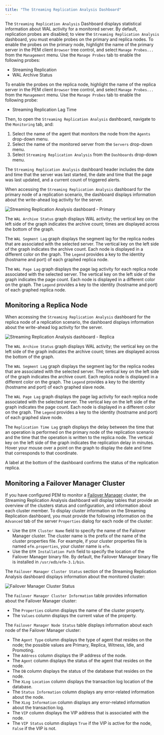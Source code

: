 ```yaml
---
title: "The Streaming Replication Analysis Dashboard"
---
```


<div id="str_replication_dashboard" class="registered_link"></div>

The `Streaming Replication Analysis` Dashboard displays statistical information about WAL activity for a monitored server. By default, replication probes are disabled; to view the `Streaming Replication Analysis` dashboard, you must enable probes on the primary and replica nodes. To enable the probes on the primary node, highlight the name of the primary server in the PEM client `Browser` tree control, and select `Manage Probes...` from the `Management` menu. Use the `Manage Probes` tab to enable the following probes:

-   Streaming Replication
-   WAL Archive Status

To enable the probes on the replica node, highlight the name of the replica server in the PEM client `Browser` tree control, and select `Manage Probes...` from the `Management` menu. Use the `Manage Probes` tab to enable the following probe:

-   Streaming Replication Lag Time

Then, to open the `Streaming Replication Analysis` dashboard, navigate to the `Monitoring` tab, and:

1.  Select the name of the agent that monitors the node from the `Agents` drop-down menu.
2.  Select the name of the monitored server from the `Servers` drop-down menu.
3.  Select `Streaming Replication Analysis` from the `Dashboards` drop-down menu.

The `Streaming Replication Analysis` dashboard header includes the date and time that the server was last started, the date and time that the page was last updated, and a current count of triggered alerts.

When accessing the `Streaming Replication Analysis` dashboard for the primary node of a replication scenario, the dashboard displays information about the write-ahead log activity for the server.

![Streaming Replication Analysis dashboard - Primary](../../images/str_replication_dashboard_primary.png)

The `WAL Archive Status` graph displays WAL activity; the vertical key on the left side of the graph indicates the archive count; times are displayed across the bottom of the graph.

The `WAL Segment Lag` graph displays the segment lag for the replica nodes that are associated with the selected server. The vertical key on the left side of the graph indicates the archive count. Each node is displayed in a different color on the graph. The `Legend` provides a key to the identity (hostname and port) of each graphed replica node.

The `WAL Page Lag` graph displays the page lag activity for each replica node associated with the selected server. The vertical key on the left side of the graph indicates the page count. Each node is displayed in a different color on the graph. The `Legend` provides a key to the identity (hostname and port) of each graphed replica node.

## Monitoring a Replica Node

When accessing the `Streaming Replication Analysis` dashboard for the replica node of a replication scenario, the dashboard displays information about the write-ahead log activity for the server.

![Streaming Replication Analysis dashboard - Replica](../../images/str_replication_dashboard_replica.png)

The `WAL Archive Status` graph displays WAL activity; the vertical key on the left side of the graph indicates the archive count; times are displayed across the bottom of the graph.

The `WAL Segment Lag` graph displays the segment lag for the replica nodes that are associated with the selected server. The vertical key on the left side of the graph indicates the archive count. Each replica node is displayed in a different color on the graph. The `Legend` provides a key to the identity (hostname and port) of each graphed slave node.

The `WAL Page Lag` graph displays the page lag activity for each replica node associated with the selected server. The vertical key on the left side of the graph indicates the page count. Each node is displayed in a different color on the graph. The `Legend` provides a key to the identity (hostname and port) of each graphed slave node.

The `Replication Time Lag` graph displays the delay between the time that an operation is performed on the primary node of the replication scenario and the time that the operation is written to the replica node. The vertical key on the left side of the graph indicates the replication delay in minutes. Hover your mouse over a point on the graph to display the date and time that corresponds to that coordinate.

A label at the bottom of the dashboard confirms the status of the replication replica.

## Monitoring a Failover Manager Cluster

If you have configured PEM to monitor a [Failover Manager](../../04_toc_pem_features/#monitoring_a_failover_manager_cluster) cluster, the Streaming Replication Analysis dashboard will display tables that provide an overview of the clusters status and configuration, and information about each cluster member. To display cluster information on the Streaming Replication dashboard, you must provide the following information on the `Advanced` tab of the server `Properties` dialog for each node of the cluster:

-   Use the `EFM Cluster Name` field to specify the name of the Failover Manager cluster. The cluster name is the prefix of the name of the cluster properties file. For example, if your cluster properties file is named `efm.properties`, your cluster name is `efm`.
-   Use the `EFM Installation Path` field to specify the location of the Failover Manager binary file. By default, the Failover Manager binary file is installed in `/usr/edb/efm-3.1/bin`.

The `Failover Manager Cluster Status` section of the Streaming Replication Analysis dashboard displays information about the monitored cluster:

![Failover Manager Cluster Status](../../images/fm_cluster_status.png)

The `Failover Manager Cluster Information` table provides information about the Failover Manager cluster:

-   The `Properties` column displays the name of the cluster property.
-   The `Values` column displays the current value of the property.

The `Failover Manager Node Status` table displays information about each node of the Failover Manager cluster:

-   The `Agent Type` column displays the type of agent that resides on the node; the possible values are Primary, Replica, Witness, Idle, and Promoting.
-   The `Address` column displays the IP address of the node.
-   The `Agent` column displays the status of the agent that resides on the node.
-   The `DB` column displays the status of the database that resides on the node.
-   The `XLog Location` column displays the transaction log location of the database.
-   The `Status Information` column displays any error-related information about the node.
-   The `XLog Information` column displays any error-related information about the transaction log.
-   The `VIP` column displays the VIP address that is associated with the node.
-   The `VIP Status` column displays `True` if the VIP is active for the node, `False` if the VIP is not.

